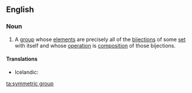 ==English==
{{wikipedia}}

===Noun===
{{en-noun}}
# {{context|mathematics|lang=en}} A [[group]] whose [[element]]s are precisely all of the [[bijection]]s of some [[set]] with itself and whose [[operation]] is [[composition]] of those bijections.

====Translations====
{{trans-top|mathematics: a group whose elements are precisely all of the bijections of some set with itself and whose operation is composition of those bijections}}
* Icelandic: {{t-|is|samhverf grúpa|f}}
{{trans-mid}}
{{trans-bottom}}

[[ta:symmetric group]]